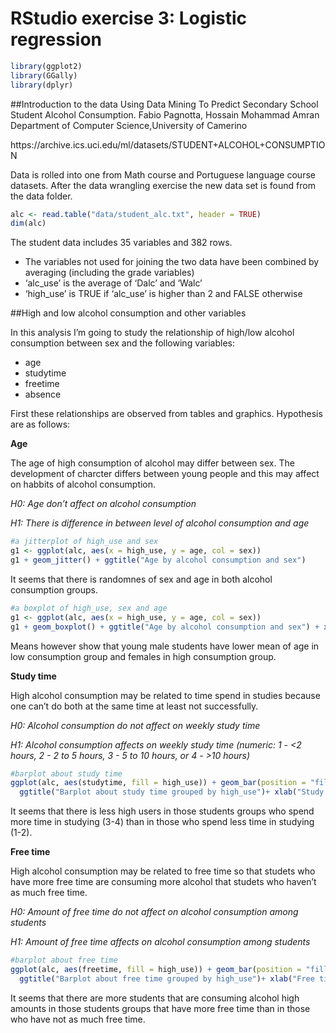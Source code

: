 # RStudio exercise 3: Logistic regression
```r
library(ggplot2)
library(GGally)
library(dplyr)
```
##Introduction to the data
Using Data Mining To Predict Secondary School Student Alcohol Consumption. 
Fabio Pagnotta, Hossain Mohammad Amran 
Department of Computer Science,University of Camerino

https://archive.ics.uci.edu/ml/datasets/STUDENT+ALCOHOL+CONSUMPTION

Data is rolled into one from Math course and Portuguese language course datasets. After the data wrangling exercise the new data set is found from the data folder.
```r
alc <- read.table("data/student_alc.txt", header = TRUE)
dim(alc)
```
The student data includes 35 variables and 382 rows.

* The variables not used for joining the two data have been combined by averaging (including the grade variables)
* 'alc_use' is the average of 'Dalc' and 'Walc'
* 'high_use' is TRUE if 'alc_use' is higher than 2 and FALSE otherwise

##High and low alcohol consumption and other variables


In this analysis I'm going to study the relationship of high/low alcohol consumption between sex and the following variables:

* age
* studytime
* freetime
* absence

First these relationships are observed from tables and graphics. Hypothesis are as follows:

**Age**

The age of high consumption of alcohol may differ between sex. The development of charcter differs between young people and this may affect on habbits of alcohol consumption.

*H0: Age don't affect on alcohol consumption*

*H1: There is difference in between level of alcohol consumption and age* 

```r
#a jitterplot of high_use and sex
g1 <- ggplot(alc, aes(x = high_use, y = age, col = sex))
g1 + geom_jitter() + ggtitle("Age by alcohol consumption and sex")
```

It seems that there is randomnes of sex and age in both alcohol consumption groups.

```r
#a boxplot of high_use, sex and age
g1 <- ggplot(alc, aes(x = high_use, y = age, col = sex))
g1 + geom_boxplot() + ggtitle("Age by alcohol consumption and sex") + xlab("High consumption group") + ylab("Age of student")
```

Means however show that young male students have lower mean of age in low consumption group and females in high consumption group.



**Study time**

High alcohol consumption may be related to time spend in studies because one can't do both at the same time at least not successfully.

*H0: Alcohol consumption do not affect on weekly study time* 

*H1: Alcohol consumption affects on weekly study time (numeric: 1 - <2 hours, 2 - 2 to 5 hours, 3 - 5 to 10 hours, or 4 - >10 hours)*


```r
#barplot about study time
ggplot(alc, aes(studytime, fill = high_use)) + geom_bar(position = "fill") +
  ggtitle("Barplot about study time grouped by high_use")+ xlab("Study time") + ylab("Propotions of students") + scale_y_continuous(name = waiver(), breaks = waiver(), minor_breaks = waiver(), labels = waiver(), limits = NULL, expand = waiver(), na.value = NA_real_, trans = "identity")
```

It seems that there is less high users in those students groups who spend more time in studying (3-4) than in those who spend less time in studying (1-2).

**Free time**

High alcohol consumption may be related to free time so that studets who have more free time are consuming more alcohol that studets who haven't as much free time.

*H0: Amount of free time do not affect on alcohol consumption among students*

*H1: Amount of free time affects on alcohol consumption among students*

```r
#barplot about free time
ggplot(alc, aes(freetime, fill = high_use)) + geom_bar(position = "fill") +
  ggtitle("Barplot about free time grouped by high_use")+ xlab("Free time") + ylab("Propotions of students") + scale_y_continuous(name = waiver(), breaks = waiver(), minor_breaks = waiver(), labels = waiver(), limits = NULL, expand = waiver(), na.value = NA_real_, trans = "identity")
```

It seems that there are more students that are consuming alcohol high amounts in those students groups that have more free time than in those who have not as much free time.  